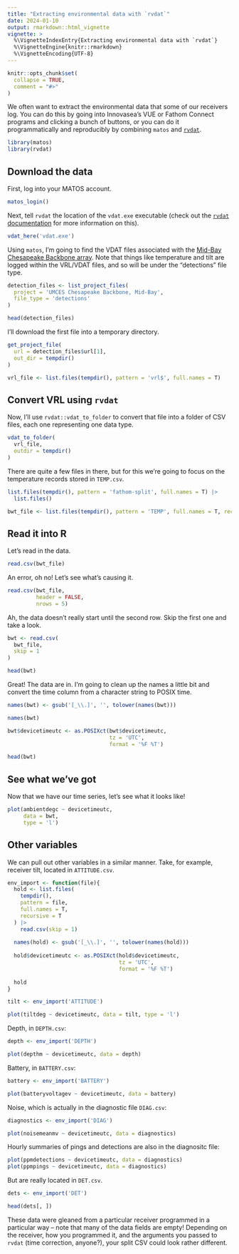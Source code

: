 ```yaml
---
title: "Extracting environmental data with `rvdat`"
date: 2024-01-10
output: rmarkdown::html_vignette
vignette: >
  %\VignetteIndexEntry{Extracting environmental data with `rvdat`}
  %\VignetteEngine{knitr::rmarkdown}
  %\VignetteEncoding{UTF-8}
---
```


```r
knitr::opts_chunk$set(
  collapse = TRUE,
  comment = "#>"
)
```

We often want to extract the environmental data that some of our receivers log. You can do this by going into Innovasea's VUE or Fathom Connect programs and clicking a bunch of buttons, or you can do it programmatically and reproducibly by combining `matos` and [`rvdat`](https://rvdat.obrien.page).

```r
library(matos)
library(rvdat)
```

## Download the data

First, log into your MATOS account.

```r
matos_login()
```

Next, tell `rvdat` the location of the `vdat.exe` executable (check out the [`rvdat` documentation](https://rvdat.obrien.page) for more information on this).

```r
vdat_here('vdat.exe')
```

Using `matos`, I'm going to find the VDAT files associated with the [Mid-Bay Chesapeake Backbone array](https://matos.asascience.com/project/detail/161). Note that things like temperature and tilt are logged within the VRL/VDAT files, and so will be under the "detections" file type.

```r
detection_files <- list_project_files(
  project = 'UMCES Chesapeake Backbone, Mid-Bay',
  file_type = 'detections'
)

head(detection_files)
```

I'll download the first file into a temporary directory.

```r

get_project_file(
  url = detection_files$url[1],
  out_dir = tempdir()
)

vrl_file <- list.files(tempdir(), pattern = 'vrl$', full.names = T)
```

## Convert VRL using `rvdat`

Now, I'll use `rvdat::vdat_to_folder` to convert that file into a folder of CSV files, each one representing one data type.

```r
vdat_to_folder(
  vrl_file,
  outdir = tempdir()
) 
```

There are quite a few files in there, but for this we're going to focus on the temperature records stored in `TEMP.csv`.

```r
list.files(tempdir(), pattern = 'fathom-split', full.names = T) |> 
  list.files()

bwt_file <- list.files(tempdir(), pattern = 'TEMP', full.names = T, recursive = T)
```

## Read it into R

Let's read in the data.

```r
read.csv(bwt_file)
```

An error, oh no! Let's see what's causing it.

```r
read.csv(bwt_file,
         header = FALSE,
         nrows = 5)
```

Ah, the data doesn't really start until the second row. Skip the first one and take a look.

```r
bwt <- read.csv(
  bwt_file,
  skip = 1
)

head(bwt)
```

Great! The data are in. I'm going to clean up the names a little bit and convert the time column from a character string to POSIX time.

```r
names(bwt) <- gsub('[_\\.]', '', tolower(names(bwt)))

names(bwt)

bwt$devicetimeutc <- as.POSIXct(bwt$devicetimeutc,
                                tz = 'UTC',
                                format = '%F %T')

head(bwt)
```

## See what we've got

Now that we have our time series, let's see what it looks like!

```r
plot(ambientdegc ~ devicetimeutc,
     data = bwt,
     type = 'l')

```

## Other variables

We can pull out other variables in a similar manner. Take, for example, receiver tilt, located in `ATTITUDE.csv`.

```r
env_import <- function(file){
  hold <- list.files(
    tempdir(),
    pattern = file,
    full.names = T,
    recursive = T
  ) |> 
    read.csv(skip = 1)
  
  names(hold) <- gsub('[_\\.]', '', tolower(names(hold)))
  
  hold$devicetimeutc <- as.POSIXct(hold$devicetimeutc,
                                   tz = 'UTC',
                                   format = '%F %T')
  
  hold
}

tilt <- env_import('ATTITUDE')

plot(tiltdeg ~ devicetimeutc, data = tilt, type = 'l')
```

Depth, in `DEPTH.csv`:

```r
depth <- env_import('DEPTH')

plot(depthm ~ devicetimeutc, data = depth)
```

Battery, in `BATTERY.csv`:

```r
battery <- env_import('BATTERY')

plot(batteryvoltagev ~ devicetimeutc, data = battery)
```

Noise, which is actually in the diagnostic file `DIAG.csv`:

```r
diagnostics <- env_import('DIAG')

plot(noisemeanmv ~ devicetimeutc, data = diagnostics)
```
Hourly summaries of pings and detections are also in the diagnositc file:

```r
plot(ppmdetections ~ devicetimeutc, data = diagnostics)
plot(ppmpings ~ devicetimeutc, data = diagnostics)
```

But are really located in `DET.csv`.

```r
dets <- env_import('DET')

head(dets[, ])
```

These data were gleaned from a particular receiver programmed in a particular way -- note that many of the data fields are empty! Depending on the receiver, how you programmed it, and the arguments you passed to `rvdat` (time correction, anyone?), your split CSV could look rather different.
